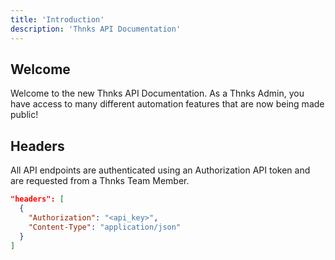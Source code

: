 ```yaml
---
title: 'Introduction'
description: 'Thnks API Documentation'
---
```


## Welcome

Welcome to the new Thnks API Documentation.  As a Thnks Admin, you have access to many different automation features that are now being made public!

## Headers

All API endpoints are authenticated using an Authorization API token and are requested from a Thnks Team Member.

```json
"headers": [
  {
    "Authorization": "<api_key>",
    "Content-Type": "application/json"
  }
]
```
